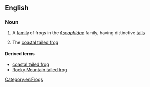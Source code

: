 ==English==
{{wikipedia}}

===Noun===
{{en-noun|sg=[[tailed]] [[frog]]}}

# A [[family]] of frogs in the ''[[Ascaphidae]]'' family, having distinctive [[tails]]
# {{context|before 2001, after another similar species was discovered}} The [[coastal tailed frog]]

====Derived terms====
* [[coastal tailed frog]]
* [[Rocky Mountain tailed frog]]

[[Category:en:Frogs]]